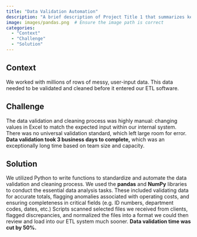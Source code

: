 ```yaml
---
title: "Data Validation Automation"
description: "A brief description of Project Title 1 that summarizes key features and outcomes."
image: images/pandas.png  # Ensure the image path is correct
categories: 
  - "Context"
  - "Challenge"
  - "Solution"
---
```


## Context

We worked with millions of rows of messy, user-input data. This data needed to be validated and cleaned before it entered our ETL software.

## Challenge

The data validation and cleaning process was highly manual: changing values in Excel to match the expected input within our internal system. There was no universal validation standard, which left large room for error. **Data validation took 3 business days to complete,** which was an exceptionally long time based on team size and capacity.

## Solution

We utilized Python to write functions to standardize and automate the data validation and cleaning process. We used the **pandas** and **NumPy** libraries to conduct the essential data analysis tasks. These included validating data for accurate totals, flagging anomalies associated with operating costs, and ensuring completeness in critical fields (e.g. ID numbers, department codes, dates, etc.) Scripts scanned selected files we received from clients, flagged discrepancies, and normalized the files into a format we could then review and load into our ETL system much sooner. **Data validation time was cut by 50%.**
